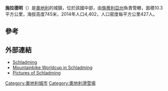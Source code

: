 {{Infobox settlement
| name            = 施拉德明
| native_name     = 
| settlement_type = 
<!-- Images     -->
| image_skyline   = Schladming (1).JPG
| imagesize       = 
| image_caption   = 2018年9月攝
| image_shield    = Wappen_Schladming.png
| shield_size     = 80x110px
| shield_link     = 
<!-- Maps           -->
| pushpin_map         = Austria
| pushpin_mapsize     = 270
| pushpin_map_caption = 於奧地利的位置
| image_map           = 
| mapsize             = 
| map_alt             =
| map_caption         = Location within Liezen district
<!-- Location    -->
| coordinates       = {{coord|47|23|39|N|13|41|21|E|display=inline,title}}
| subdivision_type  = 國家
| subdivision_name  = [[奥地利|奥地利]]
| subdivision_type1 = [[州_(奥地利)|州]]
| subdivision_name1 = [[施泰爾馬克州|施泰爾馬克州]]
| subdivision_type2 = [[县_(奥地利)|县]]
| subdivision_name2 = [[利岑县|利岑县]]
| parts_type        = 
| parts_style       = para
| p1                = 
<!-- Leaders -->
| leader_title  = 市長
| leader_name   = Elisabeth Krammel
| leader_party  = {{Polparty|Austria| ÖVP }}
| leader_title1 = 
| leader_name1  = 
<!-- Statistics -->
| area_footnotes   = {{Austria population Wikidata|area_footnotes}}
| area_total_km2   = {{Austria population Wikidata|area_total_km2}}
| area_metro_km2   = 
| elevation_m      = 745
| elevation_max_m  = 
| elevation_min_m  = 
| population_as_of = {{Austria population Wikidata|population_as_of}}
| population_footnotes = {{Austria population Wikidata|population_footnotes}}
| population_total = {{Austria population Wikidata|population_total}}
| population_urban =  
| population_metro =  
| population_note  = 
| population_density_km2 = auto
| established_title = 
| established_date  = 
| timezone          = [[Central_European_Time|CET]]
| timezone_DST      = [[Central_European_Summer_Time|CEST]]
| utc_offset        = +1
| utc_offset_DST    = +2
| registration_plate = [[Vehicle_registration_plates_of_Austria|GB]]
| postal_code_type   = [[List_of_postal_codes_in_Austria|Postal code]]
| postal_code        = 8970
| area_code_type = [[Telephone_numbers_in_Austria|Area code]]
| area_code      = 03687
| website   = [http://www.schladming.at www.schladming.at]
| footnotes = 
}}

'''施拉德明'''（{{lang-de|Schladming}}）是[[奧地利|奧地利]]的城鎮，位於該國中部，由[[施蒂利亞州|施蒂利亞州]]負責管轄，面積10.3平方公里，海拔高度745米，2014年人口4,402，人口密度每平方公里427人。

==參考==
{{reflist}}

==外部連結==
* [http://www.schladming.se/ Schladming] {{Wayback|url=http://www.schladming.se/ |date=20181227021256 }}
* [http://www.mountainbike-weltcup.at Mountainbike Worldcup in Schladming] {{Wayback|url=http://www.mountainbike-weltcup.at/ |date=20201201233832 }}
* [http://www.travel2austria.com/?p=346 Pictures of Schladming] {{Wayback|url=http://www.travel2austria.com/?p=346 |date=20180810235642 }}

{{Authority control}}
{{Austria-geo-stub}}
[[Category:奧地利城市|Category:奧地利城市]]
[[Category:奧地利滑雪場|Category:奧地利滑雪場]]